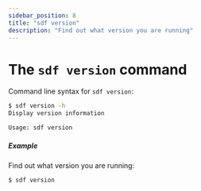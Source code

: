 ```yaml
---
sidebar_position: 8
title: "sdf version"
description: "Find out what version you are running"
---
```


# The `sdf version` command

Command line syntax for `sdf version`:

```bash
$ sdf version -h
Display version information

Usage: sdf version
```

##### Example

Find out what version you are running:

```bash
$ sdf version
```
